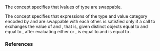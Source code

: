 {{cpp/title|swappable|swappable_with}}
{{cpp/concepts/navbar}}
{{dcl begin}}
{{dcl header|concepts}}
{{dcl|num=1|since=c++20|1=
template&lt; class T &gt;
concept swappable =
    requires(T&amp; a, T&amp; b) {
        ranges::swap(a, b);
    };
}}
{{dcl|num=2|since=c++20|1=
template&lt; class T, class U &gt;
concept swappable_with =
    std::common_reference_with&lt;T, U&gt; &amp;&amp;
    requires(T&amp;&amp; t, U&amp;&amp; u) {
        ranges::swap(std::forward&lt;T&gt;(t), std::forward&lt;T&gt;(t));
        ranges::swap(std::forward&lt;U&gt;(u), std::forward&lt;U&gt;(u));
        ranges::swap(std::forward&lt;T&gt;(t), std::forward&lt;U&gt;(u));
        ranges::swap(std::forward&lt;U&gt;(u), std::forward&lt;T&gt;(t));
    };
}}
{{dcl end}}
The concept {{tt|swappable&lt;T&gt;}} specifies that lvalues of type {{tt|T}} are swappable.

The concept {{tt|swappable_with&lt;T, U&gt;}} specifies that expressions of the type and value category encoded by {{tt|T}} and {{tt|U}} are swappable with each other. {{tt|swappable_with&lt;T, U&gt;}} is satisfied only if a call to {{c|ranges::swap(t, u)}} exchanges the value of {{tt|t}} and {{tt|u}}, that is, given distinct objects {{tt|t2}} equal to {{tt|t}} and {{tt|u2}} equal to {{tt|u}}, after evaluating either {{c|ranges::swap(t, u)}} or {{c|ranges::swap(u, t)}}, {{tt|t2}} is equal to {{tt|u}} and {{tt|u2}} is equal to {{tt|t}}.

{{cpp/concepts/equality preservation}}

===References===
{{ref std c++23}}
{{ref std|section=18.4.9|title=Concept {{tt|swappable}}|id=concept.swappable}}
{{ref std end}}
{{ref std c++20}}
{{ref std|section=18.4.9|title=Concept {{tt|swappable}}|id=concept.swappable}}
{{ref std end}}

{{langlinks|es|ja|ru|zh}}
